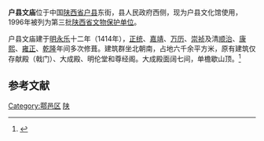 {{coord|34|06|39|N|108|36|00|E|display=title|scale:10000}}
{{文物保护单位
| 级别 = 省级
| 省区市 = 陕西省
| 名称 = 户县文庙
| 图片 = 
| 所在 = [[户县|户县]]
| 分类 = 古建筑
| 时代 = [[明朝|明]]
| 编号 = 第三批
| 登录 = 1992年4月20日
}}

'''户县文庙'''位于中国[[陕西省|陕西省]][[户县|户县]]东街，县人民政府西侧，现为户县文化馆使用，1996年被列为第三批[[陕西省文物保护单位|陕西省文物保护单位]]。

户县文庙建于[[明朝|明]][[永乐|永乐]]十二年（1414年），[[正统_(年号)|正统]]、[[嘉靖|嘉靖]]、[[万历|万历]]、[[崇祯|崇祯]]及清[[顺治|顺治]]、[[康熙|康熙]]、[[雍正|雍正]]、[[乾隆|乾隆]]年间多次修葺。建筑群坐北朝南，占地六千余平方米，原有建筑仅存献殿（戟门）、大成殿、明伦堂和尊经阁。大成殿面阔七间，单檐歇山顶。<ref>{{cite book zh|title=陕西文物古迹大观（三）：陕西省省级文物保护单位巡礼 |author=陕西省文物局 编 |publisher=三秦出版社 |year=2006 |isbn=7-80736-121-2 |pages=67 }}</ref>

==参考文献==
{{reflist}}


{{DEFAULTSORT:hu}}
[[Category:鄠邑区|Category:鄠邑区]]
[[Category:陕西孔庙|陕]]